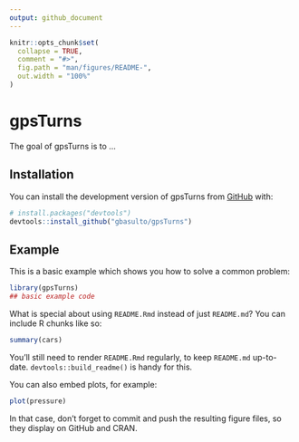 ```yaml
---
output: github_document
---
```


<!-- README.md is generated from README.Rmd. Please edit that file -->

```r
knitr::opts_chunk$set(
  collapse = TRUE,
  comment = "#>",
  fig.path = "man/figures/README-",
  out.width = "100%"
)
```

# gpsTurns

<!-- badges: start -->
<!-- badges: end -->

The goal of gpsTurns is to ...

## Installation

You can install the development version of gpsTurns from [GitHub](https://github.com/) with:

``` r
# install.packages("devtools")
devtools::install_github("gbasulto/gpsTurns")
```

## Example

This is a basic example which shows you how to solve a common problem:

```r
library(gpsTurns)
## basic example code
```

What is special about using `README.Rmd` instead of just `README.md`? You can include R chunks like so:

```r
summary(cars)
```

You'll still need to render `README.Rmd` regularly, to keep `README.md` up-to-date. `devtools::build_readme()` is handy for this.

You can also embed plots, for example:

```r
plot(pressure)
```

In that case, don't forget to commit and push the resulting figure files, so they display on GitHub and CRAN.
